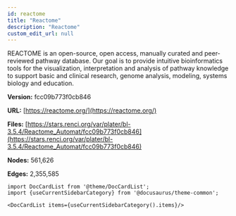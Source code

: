 ```yaml
---
id: reactome
title: "Reactome"
description: "Reactome"
custom_edit_url: null
---
```





REACTOME is an open-source, open access, manually curated and peer-reviewed pathway database. Our goal is to provide intuitive bioinformatics tools for the visualization, interpretation and analysis of pathway knowledge to support basic and clinical research, genome analysis, modeling, systems biology and education.

**Version:** fcc09b773f0cb846

**URL:** [https://reactome.org/](https://reactome.org/)

**Files:** [https://stars.renci.org/var/plater/bl-3.5.4/Reactome_Automat/fcc09b773f0cb846](https://stars.renci.org/var/plater/bl-3.5.4/Reactome_Automat/fcc09b773f0cb846)

**Nodes:** 561,626

**Edges:** 2,355,585





```mdx-code-block
import DocCardList from '@theme/DocCardList';
import {useCurrentSidebarCategory} from '@docusaurus/theme-common';

<DocCardList items={useCurrentSidebarCategory().items}/>
```
      